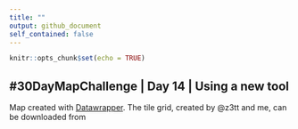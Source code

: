 ```yaml
---
title: ""
output: github_document
self_contained: false
---
```


```r
knitr::opts_chunk$set(echo = TRUE)
```

## #30DayMapChallenge | Day 14 | Using a new tool

Map created with [Datawrapper](https://www.datawrapper.com). The tile grid, created by @z3tt and me, can be downloaded from [](https://github.com/z3tt/grid-btw-wahlkreise-constituencies)



